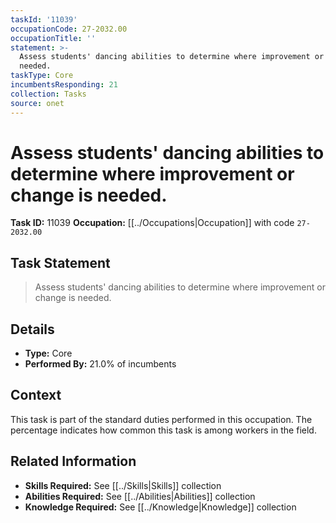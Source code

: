 ```yaml
---
taskId: '11039'
occupationCode: 27-2032.00
occupationTitle: ''
statement: >-
  Assess students' dancing abilities to determine where improvement or change is
  needed.
taskType: Core
incumbentsResponding: 21
collection: Tasks
source: onet
---
```

# Assess students' dancing abilities to determine where improvement or change is needed.

**Task ID:** 11039
**Occupation:** [[../Occupations|Occupation]] with code `27-2032.00`

## Task Statement

> Assess students' dancing abilities to determine where improvement or change is needed.

## Details

- **Type:** Core
- **Performed By:** 21.0% of incumbents

## Context

This task is part of the standard duties performed in this occupation. The percentage indicates how common this task is among workers in the field.

## Related Information

- **Skills Required:** See [[../Skills|Skills]] collection
- **Abilities Required:** See [[../Abilities|Abilities]] collection
- **Knowledge Required:** See [[../Knowledge|Knowledge]] collection
